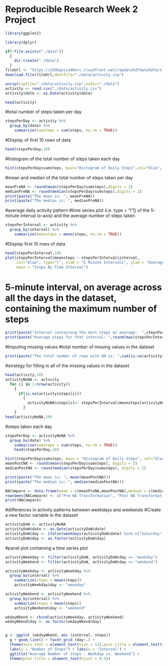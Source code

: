 Reproducible Research Week 2 Project
====================================
```r
library(ggplot2)

library(dplyr)

if(!file.exists("./data"))
  {
    dir.create("./data")
  }
fileUrl <- "https://d396qusza40orc.cloudfront.net/repdata%2Fdata%2Factivity.zip"
download.file(fileUrl,destfile="./data/activity.zip")

unzip(zipfile="./data/activity.zip",exdir="./data")
activity <- read.csv("./data/activity.csv")
activity$date <- as.Date(activity$date)

head(activity)
```


#total number of steps taken per day
```r
stepsPerDay <- activity %>%
  group_by(date) %>%
    summarize(sumsteps = sum(steps, na.rm = TRUE)) 
```

#Display of first 10 rows of data
```r
head(stepsPerDay,10)
```


#histogram of the total number of steps taken each day
```r
hist(stepsPerDay$sumsteps, main="Histogram of Daily Steps",col="blue", xlab="Steps", ylim = c(0,30))
```

#mean and median of the total number of steps taken per day
```r
meanPreNA <- round(mean(stepsPerDay$sumsteps),digits = 2)
medianPreNA <- round(median(stepsPerDay$sumsteps),digits = 2)
print(paste("The mean is: ", meanPreNA))
print(paste("The median is: ", medianPreNA))
```

#average daily activity pattern
#time series plot (i.e. type = “l”|) of the 5-minute interval (x-axis) and the average number of steps taken
```r
stepsPerInterval <- activity %>%
  group_by(interval) %>%
    summarize(meansteps = mean(steps, na.rm = TRUE)) 
```
    
#Display first 10 rows of data
```r
head(stepsPerInterval,10)
plot(stepsPerInterval$meansteps ~ stepsPerInterval$interval,
     col="blue", type="l", xlab = "5 Minute Intervals", ylab = "Average Number of Steps",
     main = "Steps By Time Interval")
```

# 5-minute interval, on average across all the days in the dataset, containing the maximum number of steps
```r
print(paste("Interval containing the most steps on average:  ",stepsPerInterval$interval[which.max(stepsPerInterval$meansteps)]))
print(paste("Average steps for that interval: ",round(max(stepsPerInterval$meansteps),digits=2)))
```

#Imputing missing values
#total number of missing values in the dataset 
```r
print(paste("The total number of rows with NA is: ",sum(is.na(activity$steps))))
```

#strategy for filling in all of the missing values in the dataset
```r
head(activity,10)
activityNoNA <- activity  
  for (i in 1:nrow(activity))
    {
      if(is.na(activity$steps[i]))
        {
          activityNoNA$steps[i]<- stepsPerInterval$meansteps[activityNoNA$interval[i] ==  stepsPerInterval$interval]
        }
    }
head(activityNoNA,10)
```

#steps taken each day
```r
stepsPerDay <- activityNoNA %>%
  group_by(date) %>%
    summarize(sumsteps = sum(steps, na.rm = TRUE)) 
    head(stepsPerDay,10)

hist(stepsPerDay$sumsteps, main = "Histogram of Daily Steps", col="blue", xlab="Steps")
meanPostNA <- round(mean(stepsPerDay$sumsteps), digits = 2)
medianPostNA <- round(median(stepsPerDay$sumsteps), digits = 2)

print(paste("The mean is: ", mean(meanPostNA)))
print(paste("The median is: ", median(medianPostNA)))

NACompare <- data.frame(mean = c(meanPreNA,meanPostNA),median = c(medianPreNA,medianPostNA))
rownames(NACompare) <- c("Pre NA Transformation", "Post NA Transformation")
print(NACompare)
```


#differences in activity patterns between weekdays and weekends
#Create a new factor variable in the dataset
```r
activityDoW <- activityNoNA
activityDoW$date <- as.Date(activityDoW$date)
activityDoW$day <- ifelse(weekdays(activityDoW$date) %in% c("Saturday", "Sunday"), "weekend", "weekday")
activityDoW$day <- as.factor(activityDoW$day)
```

#panel plot containing a time series plot 
```r
activityWeekday <- filter(activityDoW, activityDoW$day == "weekday")
activityWeekend <- filter(activityDoW, activityDoW$day == "weekend")

activityWeekday <- activityWeekday %>%
  group_by(interval) %>%
    summarize(steps = mean(steps)) 
    activityWeekday$day <- "weekday"

activityWeekend <- activityWeekend %>%
  group_by(interval) %>%
    summarize(steps = mean(steps)) 
    activityWeekend$day <- "weekend"

wkdayWkend <- rbind(activityWeekday, activityWeekend)
wkdayWkend$day <- as.factor(wkdayWkend$day)


g <- ggplot (wkdayWkend, aes (interval, steps))
  g + geom_line() + facet_grid (day~.) + 
  theme(axis.text = element_text(size = 12),axis.title = element_text(size = 14)) + 
  labs(y = "Number of Steps") + labs(x = "Interval") + 
  ggtitle("Average Number of Steps - Weekday vs. Weekend") + 
  theme(plot.title = element_text(hjust = 0.5))
  ``` 